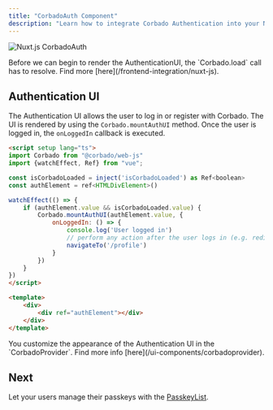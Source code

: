 ```yaml
---
title: "CorbadoAuth Component"
description: "Learn how to integrate Corbado Authentication into your Nuxt.js application."
---
```



![Nuxt.js CorbadoAuth](/images/frontend-integration/ui-components/corbado-auth/corbadoauth-component-dark.webp)

<Warning>
    Before we can begin to render the AuthenticationUI, the `Corbado.load` call has to resolve.
    Find more [here](/frontend-integration/nuxt-js).
</Warning>

## Authentication UI

The Authentication UI allows the user to log in or register with Corbado.
The UI is rendered by using the `Corbado.mountAuthUI` method.
Once the user is logged in, the `onLoggedIn` callback is executed.

```html pages/index.vue
<script setup lang="ts">
import Corbado from "@corbado/web-js"
import {watchEffect, Ref} from "vue";

const isCorbadoLoaded = inject('isCorbadoLoaded') as Ref<boolean>
const authElement = ref<HTMLDivElement>()

watchEffect(() => {
    if (authElement.value && isCorbadoLoaded.value) {
        Corbado.mountAuthUI(authElement.value, {
            onLoggedIn: () => {
                console.log('User logged in')
                // perform any action after the user logs in (e.g. redirect to another page)
                navigateTo('/profile')
            }
        })
    }
})
</script>

<template>
    <div>
        <div ref="authElement"></div>
    </div>
</template>
```

<Note>
    You customize the appearance of the Authentication UI in the `CorbadoProvider`.
    Find more info [here](/ui-components/corbadoprovider).
</Note>

<StylingTranslationCards />

## Next

Let your users manage their passkeys with the [PasskeyList](/frontend-integration/nuxt-js/passkeylist).